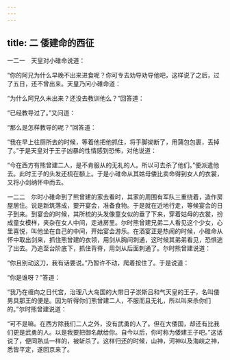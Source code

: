 ```yaml
---
---
---
```

title: 二 倭建命的西征
---




一二一　天皇对小碓命说道：

“你的阿兄为什么早晚不出来进食呢？你可专去劝导劝导他吧，这样说了之后，过了五日，还不曾出来。天皇乃问小碓命道：

“为什么阿兄久未出来？还没去教训他么？”回答道：

“已经教导过了。”又问道：

“那么是怎样教导的呢？”回答道：

“我在早上往厕所去的时候，等着他把他抓住，将手脚拗断了，用蒲包包裹，丢掉了。”于是天皇对于王子凶暴的性情感到恐怖，对他说道：

“今在西方有熊曾建二人，是不肯服从的无礼的人。所以可去杀了他们。”便派遣他去。此时王子的头发还梳在额上。于是小碓命从其姑母倭比卖命得到女人的衣裳，又将小剑纳怀中而去。

一二二　尔时小碓命到了熊曾建的家去看时，其家的周围有军队三重绕着，造作房屋居住。说是新筑落成，要开宴会，准备食物。于是就在近地行走，等候宴会的日子到来。到宴会的时候，其所梳的头发像童女似的垂了下来，穿着姑母的衣裳，扮成童女模样，夹杂在女人中间，走进房里。尔时熊曾建兄弟二人看见这个少女，心里喜悦，叫他坐在自己的中间，开始宴会游乐。在酒宴正是热闹的时候，小碓命从怀中取出剑来，抓住熊曾建的衣领，用剑从胸间刺通，这时候其弟弟看见，恐惧逃了出去。乃追至台阶底下，抓住背脊，用剑从后面刺通了。尔时熊曾建说道：

“你且别动这刀，我有话要说。”乃暂许不动，爬着按住了。于是说道：

“你是谁呀？”答道：

“我乃在缠向之日代宫，治理八大岛国的大带日子淤斯吕和气天皇的王子，名叫倭男具那王的便是。因为听得你们熊曾建二人，不服而且无礼，所以叫来杀你们的。”尔时熊曾建说道：

“可不是嘛。在西方除我们二人之外，没有武勇的人了。但在大倭国，却还有比我们更是武勇的人。以是我要把御名献给你。自今以后，你可称为倭建王子吧。”这话说了，便同熟瓜一样的，被斩杀了。这样归还的时候，山神，河神以及海峡之神，悉皆平定，遂回京来了。